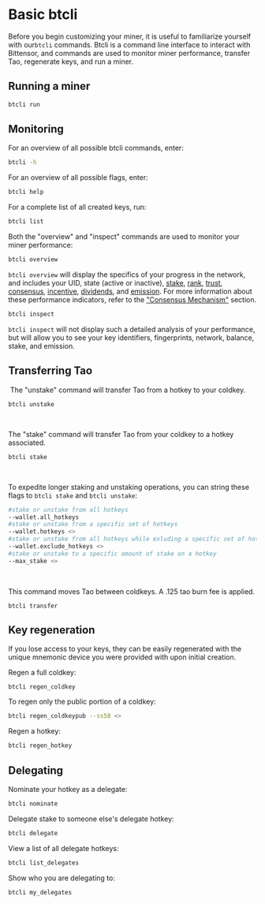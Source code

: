 # Basic btcli

Before you begin customizing your miner, it is useful to familiarize yourself with our``btcli`` commands. Btcli is a command line interface to interact with Bittensor, and commands are used to monitor miner performance, transfer Tao, regenerate keys, and run a miner. 

## Running a miner


```bash
btcli run
```

## Monitoring 

For an overview of all possible btcli commands, enter: 

```bash
btcli -h
```

For an overview of all possible flags, enter:

```bash
btcli help
```

For a complete list of all created keys, run: 

```bash
btcli list
```

Both the "overview" and "inspect" commands are used to monitor your miner performance: 

```bash
btcli overview 
```

``btcli overview`` will display the specifics of your progress in the network, and includes your UID, state (active or inactive), [stake](src/../../nested/Glossary.md#tao), [rank](src/../../nested/Glossary.md), [trust](src/../../nested/Glossary.md#trust), [consensus](src/../../nested/Glossary.md#consensus), [incentive](src/../../nested/Glossary.md#incentive), [dividends](src/../../nested/Glossary.md#dividends), and [emission](src/../../nested/Glossary.md#inflation). For more information about these performance indicators, refer to the ["Consensus Mechanism"](../nested/Mechanisms.md) section.

```bash
btcli inspect 
```
``btcli inspect`` will not display such a detailed analysis of your performance, but will allow you to see your key identifiers, fingerprints, network, balance, stake, and emission. 

## Transferring Tao
​
The "unstake" command will transfer Tao from a hotkey to your coldkey. 

```bash​
btcli unstake
```
​

The "stake" command will transfer Tao from your coldkey to a hotkey associated.

```bash​
btcli stake 
```
​


To expedite longer staking and unstaking operations, you can string these flags to ``btcli stake`` and ``btcli unstake``:
```bash
#stake or unstake from all hotkeys
--wallet.all_hotkeys 
#stake or unstake from a specific set of hotkeys
--wallet.hotkeys <>
#stake or unstake from all hotkeys while exluding a specific set of hotkeys
--wallet.exclude_hotkeys <>
#stake or unstake to a specific amount of stake on a hotkey
--max_stake <>
```
​

This command moves Tao between coldkeys. A .125 tao burn fee is applied.

```bash​
btcli transfer
```

## Key regeneration

If you lose access to your keys, they can be easily regenerated with the unique mnemonic device you were provided with upon initial creation. 


Regen a full coldkey:

```bash​
btcli regen_coldkey
```


To regen only the public portion of a coldkey:

```bash
btcli regen_coldkeypub --ss58 <>
```


Regen a hotkey:

```bash
btcli regen_hotkey
```


## Delegating

Nominate your hotkey as a delegate:

```bash
btcli nominate
```

Delegate stake to someone else's delegate hotkey:

```bash
btcli delegate
```

View a list of all delegate hotkeys:

```bash
btcli list_delegates
```

Show who you are delegating to:

```bash
btcli my_delegates
```
